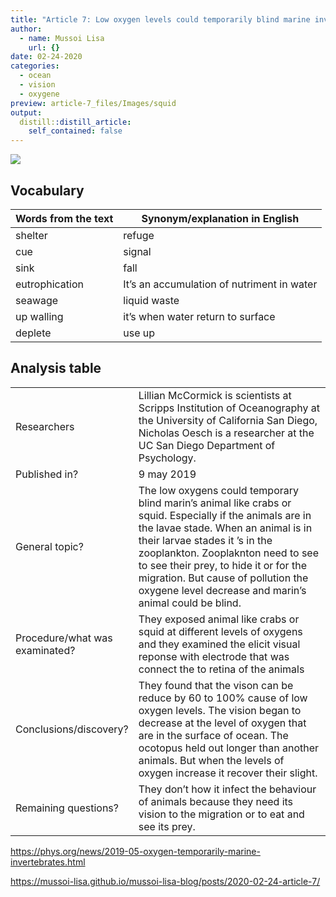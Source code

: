 ```yaml
---
title: "Article 7: Low oxygen levels could temporarily blind marine invertebrates"
author:
  - name: Mussoi Lisa
    url: {}
date: 02-24-2020
categories:
  - ocean 
  - vision 
  - oxygene
preview: article-7_files/Images/squid
output:
  distill::distill_article:
    self_contained: false
---
```


![](article-7_files/Images/tunacrabs.jpg)

## Vocabulary 

| Words from the text | Synonym/explanation in English |
| ------------------- | ------------------------------ |
| shelter | refuge |
| cue | signal |
| sink   | fall |
| eutrophication | It's an accumulation of nutriment in water |
| seawage |  liquid waste|
| up walling  |  it's when water return to surface|
| deplete | use up |




## Analysis table 

|                              |                                                                     |
| ---------------------------- | ------------------------------------------------------------------- |
| Researchers                  |Lillian McCormick is scientists at Scripps Institution of Oceanography at the University of California San Diego, Nicholas Oesch is a researcher at the UC San Diego Department of Psychology.|
| Published in?                |  9 may 2019|
| General topic?               | The low oxygens could temporary blind marin's animal like crabs or squid. Especially if the animals are in the lavae stade. When an animal is in their larvae stades it 's in the zooplankton. Zooplaknton need to see to see their prey, to hide it or for the migration. But cause of pollution the oxygene level decrease and marin's animal could be blind.  |
| Procedure/what was examinated? | They exposed animal like crabs or squid at different levels of oxygens and they examined the elicit visual reponse with electrode that was connect the to retina of the animals  |
| Conclusions/discovery?       | They found that the vison can be reduce by 60 to 100% cause of low oxygen levels. The vision began to decrease at the level of oxygen that are in the surface of ocean. The ocotopus held out longer than another animals. But when the levels of oxygen increase it recover their slight. |
| Remaining questions?         |They don't how it infect the behaviour of animals because they need its vision to the migration or to eat and see its prey.     |



<https://phys.org/news/2019-05-oxygen-temporarily-marine-invertebrates.html> 

<https://mussoi-lisa.github.io/mussoi-lisa-blog/posts/2020-02-24-article-7/>


